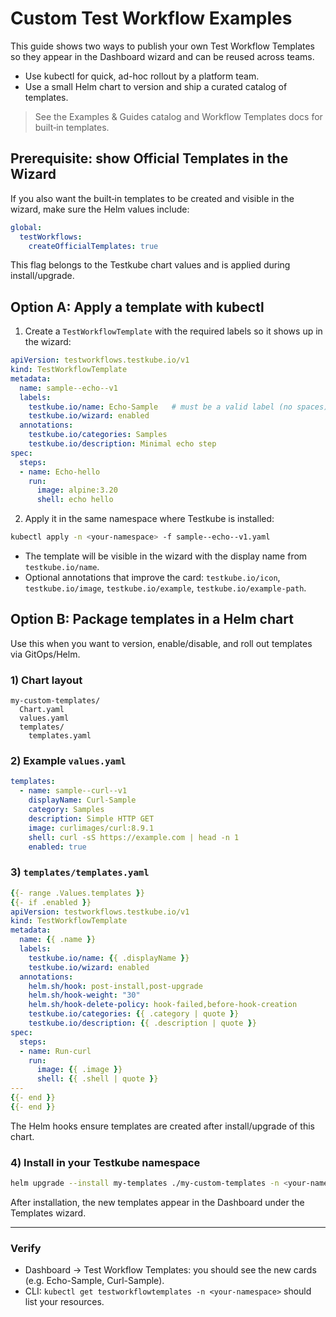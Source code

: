 # Custom Test Workflow Examples

This guide shows two ways to publish your own Test Workflow Templates so they appear in the Dashboard wizard and can be reused across teams.

- Use kubectl for quick, ad-hoc rollout by a platform team.
- Use a small Helm chart to version and ship a curated catalog of templates.

> See the Examples & Guides catalog and Workflow Templates docs for built‑in templates.

## Prerequisite: show Official Templates in the Wizard

If you also want the built‑in templates to be created and visible in the wizard, make sure the Helm values include:

```yaml
global:
  testWorkflows:
    createOfficialTemplates: true
```

This flag belongs to the Testkube chart values and is applied during install/upgrade.

## Option A: Apply a template with kubectl

1) Create a `TestWorkflowTemplate` with the required labels so it shows up in the wizard:

```yaml title="sample--echo--v1.yaml"
apiVersion: testworkflows.testkube.io/v1
kind: TestWorkflowTemplate
metadata:
  name: sample--echo--v1
  labels:
    testkube.io/name: Echo-Sample   # must be a valid label (no spaces)
    testkube.io/wizard: enabled
  annotations:
    testkube.io/categories: Samples
    testkube.io/description: Minimal echo step
spec:
  steps:
  - name: Echo-hello
    run:
      image: alpine:3.20
      shell: echo hello
```

2) Apply it in the same namespace where Testkube is installed:

```bash
kubectl apply -n <your-namespace> -f sample--echo--v1.yaml
```

- The template will be visible in the wizard with the display name from `testkube.io/name`.
- Optional annotations that improve the card: `testkube.io/icon`, `testkube.io/image`, `testkube.io/example`, `testkube.io/example-path`.

## Option B: Package templates in a Helm chart

Use this when you want to version, enable/disable, and roll out templates via GitOps/Helm.

### 1) Chart layout
```
my-custom-templates/
  Chart.yaml
  values.yaml
  templates/
    templates.yaml
```

### 2) Example `values.yaml`
```yaml
templates:
  - name: sample--curl--v1
    displayName: Curl-Sample
    category: Samples
    description: Simple HTTP GET
    image: curlimages/curl:8.9.1
    shell: curl -sS https://example.com | head -n 1
    enabled: true
```

### 3) `templates/templates.yaml`
```yaml
{{- range .Values.templates }}
{{- if .enabled }}
apiVersion: testworkflows.testkube.io/v1
kind: TestWorkflowTemplate
metadata:
  name: {{ .name }}
  labels:
    testkube.io/name: {{ .displayName }}
    testkube.io/wizard: enabled
  annotations:
    helm.sh/hook: post-install,post-upgrade
    helm.sh/hook-weight: "30"
    helm.sh/hook-delete-policy: hook-failed,before-hook-creation
    testkube.io/categories: {{ .category | quote }}
    testkube.io/description: {{ .description | quote }}
spec:
  steps:
  - name: Run-curl
    run:
      image: {{ .image }}
      shell: {{ .shell | quote }}
---
{{- end }}
{{- end }}
```

The Helm hooks ensure templates are created after install/upgrade of this chart.

### 4) Install in your Testkube namespace
```bash
helm upgrade --install my-templates ./my-custom-templates -n <your-namespace> --wait
```

After installation, the new templates appear in the Dashboard under the Templates wizard.

---

### Verify
- Dashboard → Test Workflow Templates: you should see the new cards (e.g. Echo-Sample, Curl-Sample).
- CLI: `kubectl get testworkflowtemplates -n <your-namespace>` should list your resources.
